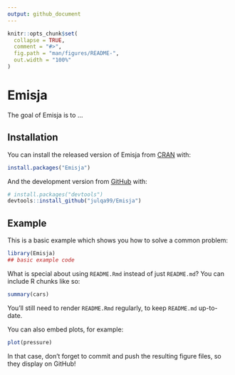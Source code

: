 ```yaml
---
output: github_document
---
```


<!-- README.md is generated from README.Rmd. Please edit that file -->

```r
knitr::opts_chunk$set(
  collapse = TRUE,
  comment = "#>",
  fig.path = "man/figures/README-",
  out.width = "100%"
)
```

# Emisja

<!-- badges: start -->
<!-- badges: end -->

The goal of Emisja is to ...

## Installation

You can install the released version of Emisja from [CRAN](https://CRAN.R-project.org) with:

``` r
install.packages("Emisja")
```

And the development version from [GitHub](https://github.com/) with:

``` r
# install.packages("devtools")
devtools::install_github("julqa99/Emisja")
```
## Example

This is a basic example which shows you how to solve a common problem:

```r
library(Emisja)
## basic example code
```

What is special about using `README.Rmd` instead of just `README.md`? You can include R chunks like so:

```r
summary(cars)
```

You'll still need to render `README.Rmd` regularly, to keep `README.md` up-to-date.

You can also embed plots, for example:

```r
plot(pressure)
```

In that case, don't forget to commit and push the resulting figure files, so they display on GitHub!
